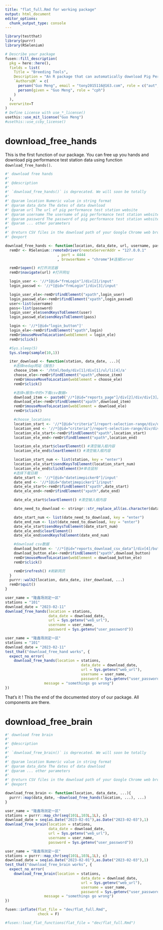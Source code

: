 ```yaml
---
title: "flat_full.Rmd for working package"
output: html_document
editor_options: 
  chunk_output_type: console
---
```


```{=html}
<!-- 
Run this 'development' chunk

Store every call to library() that you need to run chunks line by line, as in a classical Rmd for analysis
-->
```
```r
library(testthat)
library(purrr)
library(RSelenium)
```

```{=html}
<!--
# Description of your package

This will fill the description of your package.
Fill and run the content of this chunk, before anything else. 

Note: when you will use other flat templates, this part will be in a separate file. Do not be surprised!
-->
```
```r
# Describe your package
fusen::fill_description(
  pkg = here::here(),
  fields = list(
    Title = "Breeding Tools",
    Description = "An R package that can automatically download Pig Performance Test Station of Nedap.",
    `Authors@R` = c(
      person("Guo Meng", email = "tony2015116@163.com", role = c("aut", "cre")),
      person(given = "Guo Meng", role = "cph")
    )
  ),
  overwrite=T
)
# Define License with use_*_license()
usethis::use_mit_license("Guo Meng")
#usethis::use_ccby_license()
```

# download_free_hands

This is the first function of our package. You can free up you hands and download pig performance test station data using function `download_free_hands()`.

```{=html}
<!-- 
This first section shows:

- the three parts necessary for a package: 'function', 'examples' and 'tests'.  
  + Note that the three following chunks have names accordingly.

-->
```
```r
#' download free hands
#' 
#' @description
#'
#' `download_free_hands()` is deprecated. We will soon be totally
#' 
#' @param location Numeric value in string format
#' @param data_date The dates of data download
#' @param url The url of pig performance test station website
#' @param username The username of pig performance test station website
#' @param password The password of pig performance test station website
#' @param ... other parameters
#'
#' @return CSV files in the download path of your Google Chrome web browser.
#' @export

download_free_hands <- function(location, data_date, url, username, password, csv_position, ...){
  remDr <- RSelenium::remoteDriver(remoteServerAddr = "127.0.0.1"
                        , port = 4444
                        , browserName = "chrome")#连接Server

  remDr$open() #打开浏览器
  remDr$navigate(url) #打开网址

  login_user <- '//*[@id="frmLogin"]/div[2]/input'
  login_passwd <- '//*[@id="frmLogin"]/div[3]/input'

  login_user_ele<-remDr$findElement("xpath",login_user)
  login_passwd_ele<-remDr$findElement("xpath",login_passwd)
  user<-list(username)
  pass<-list(password)
  login_user_ele$sendKeysToElement(user)
  login_passwd_ele$sendKeysToElement(pass)

  login <- '//*[@id="login_button"]'
  login_ele<-remDr$findElement("xpath",login)
  remDr$mouseMoveToLocation(webElement = login_ele)
  remDr$click()

  #Sys.sleep(5)
  Sys.sleep(sample(10,1))

  iter_download <- function(station, data_date, ...){
    #选择nedap网站《报告》
    choose_item <- '/html/body/div[1]/div[1]/ul/li[4]/a'
    choose_ele<-remDr$findElement("xpath",choose_item)
    remDr$mouseMoveToLocation(webElement = choose_ele)
    remDr$click()

    #选择<报告>中的<下载csv数据>
    download_item <- paste0('//*[@id="reports_page"]/div[2]/div/div[3]/ol/li[', {{csv_position}}, ']/a')
    download_ele<-remDr$findElement("xpath",download_item)
    remDr$mouseMoveToLocation(webElement = download_ele)
    remDr$click()

    #choose_locations
    location_start <- '//*[@id="criteria"]/report-selection-range/div/div/div/div[1]/input'
    location_end <- '//*[@id="criteria"]/report-selection-range/div/div/div/div[2]/input'
    location_ele_start<-remDr$findElement("xpath",location_start)
    location_ele_end<-remDr$findElement("xpath",location_end)

    location_ele_start$clearElement() #清空输入框内容
    location_ele_end$clearElement() #清空输入框内容

    location_start_num <- list(station, key = "enter")
    location_ele_start$sendKeysToElement(location_start_num)
    location_ele_end$clickElement()#单击鼠标
    #选择下载日期
    date_start <- '//*[@id="datetimepicker0"]/input'
    date_end <- '//*[@id="datetimepicker1"]/input'
    date_ele_start<-remDr$findElement("xpath",date_start)
    date_ele_end<-remDr$findElement("xpath",date_end)

    date_ele_start$clearElement() #清空输入框内容

    date_need_to_download <- stringr::str_replace_all(as.character(data_date),"-",".")

    date_start_num <- list(date_need_to_download, key = "enter")
    date_end_num <- list(date_need_to_download, key = "enter")
    date_ele_start$sendKeysToElement(date_start_num)
    date_ele_end$clearElement()
    date_ele_end$sendKeysToElement(date_end_num)

    #download csv数据
    download_button <- '//*[@id="reports_download_csv_data"]/div[4]/button'
    download_button_ele<-remDr$findElement("xpath",download_button)
    remDr$mouseMoveToLocation(webElement = download_button_ele)
    remDr$click()

    remDr$refresh() #刷新网页
  }
  purrr::walk2(location, data_date, iter_download, ...)
  remDr$quit()
}
```

```{=html}
<!--
Here is an example on how to use the function.
This should be a reproducible and working example
-->
```
```r
user_name = "隆鑫场测定一区"
stations = "101"
download_date = "2023-02-11"
download_free_hands(location = stations, 
                    data_date = download_date, 
                    url = Sys.getenv("web_url"), 
                    username = user_name, 
                    password = Sys.getenv("user_password"))

```

```{=html}
<!--
Here are some unit tests to verify the function works as expected.
-->
```
```r
user_name = "隆鑫场测定一区"
stations = "101"
download_date = "2023-02-11"
test_that("download_free_hand works", {
  expect_no_error(
    download_free_hands(location = stations, 
                                   data_date = download_date, 
                                   url = Sys.getenv("web_url"),
                                   username = user_name, 
                                   password = Sys.getenv("user_password")), 
                  message = "somethings go wrong")
})
```

That's it ! This the end of the documented story of our package. All components are there.

```{=html}
<!-- 
# Inflate your package

You're one inflate from paper to box.
Build your package from this very Rmd using `fusen::inflate()` 
-->
```
# download_free_brain

```r
#' download free brain
#' 
#' @description
#'
#' `download_free_brain()` is deprecated. We will soon be totally
#' 
#' @param location Numeric value in string format
#' @param data_date The dates of data download
#' @param ... other parameters
#' 
#' @return CSV files in the download path of your Google Chrome web browser.
#' @export

download_free_brain <- function(location, data_date, ...){ 
  purrr::map(data_date, ~download_free_hands(location, ...), ...)
}
```

```r
user_name = "隆鑫场测定一区"
stations = purrr::map_chr(seq(101L,103L,1L), c)
download_date = seq(as.Date("2023-02-01"),as.Date("2023-02-03"),1)
download_free_brain(location = stations, 
                    data_date = download_date, 
                    url = Sys.getenv("web_url"), 
                    username = user_name, 
                    password = Sys.getenv("user_password"))
```

```r
user_name = "隆鑫场测定一区"
stations = purrr::map_chr(seq(101L,103L,1L), c)
download_date = seq(as.Date("2023-02-01"),as.Date("2023-02-03"),1)
test_that("download_free_brain works", {
  expect_no_error(
    download_free_brain(location = stations, 
                                   data_date = download_date, 
                                   url = Sys.getenv("web_url"),
                                   username = user_name, 
                                   password = Sys.getenv("user_password")), 
                  message = "somethings go wrong")
})
```

```r
fusen::inflate(flat_file = "dev/flat_full.Rmd",
               check = F)

#fusen::load_flat_functions(flat_file = "dev/flat_full.Rmd")

```

```{=html}
<!-- 
- Verify your `"DESCRIPTION"` file has been updated
- Verify your function is in `"R/"` directory
- Verify your test is in `"tests/testthat/"` directory
- Verify this Rmd appears in `"vignettes/"` directory 
-->
```

